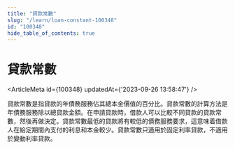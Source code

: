 ```yaml
---
title: "貸款常數"
slug: "/learn/loan-constant-100348"
id: "100348"
hide_table_of_contents: true
---
```



# 貸款常數

<ArticleMeta id={100348} updatedAt={'2023-09-26 13:58:47'} />
<div className='border-solid border-b border-t-0 my-4 border-[var(--ifm-color-gray-300)]' />

貸款常數是指貸款的年債務服務佔其總本金價值的百分比。貸款常數的計算方法是年債務服務除以總貸款金額。在申請貸款時，借款人可以比較不同貸款的貸款常數，然後再做決定。貸款常數最低的貸款將有較低的債務服務要求，這意味着借款人在給定期間內支付的利息和本金較少。貸款常數只適用於固定利率貸款，不適用於變動利率貸款。
